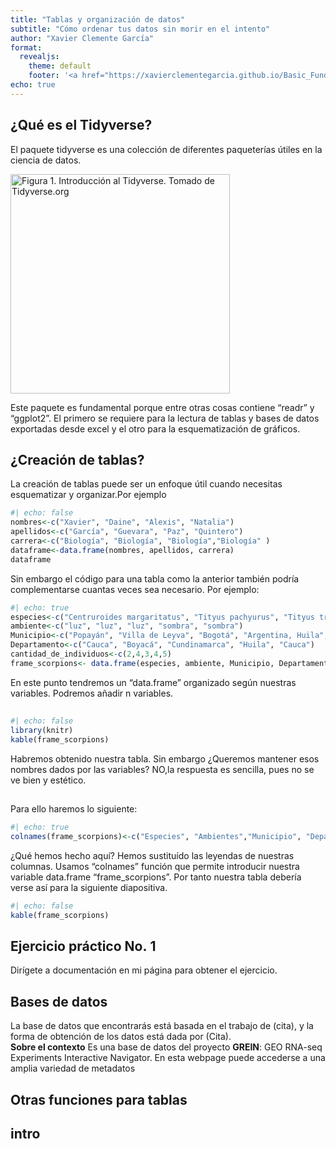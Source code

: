 ```yaml
---
title: "Tablas y organización de datos"
subtitle: "Cómo ordenar tus datos sin morir en el intento"
author: "Xavier Clemente García"
format: 
  revealjs:
    theme: default
    footer: '<a href="https://xavierclementegarcia.github.io/Basic_Fundamentals_of_R/" target="_blank">Fundaments Basic R</a>'
echo: true
---
```


## ¿Qué es el Tidyverse? {.smaller}

El paquete tidyverse es una colección de diferentes paqueterías útiles en la ciencia de datos.

[![Figura 1. Introducción al Tidyverse. Tomado de Tidyverse.org](https://encrypted-tbn0.gstatic.com/images?q=tbn:ANd9GcRprxZquiGHsvvivkJ85FJu94iMUrZ37dI38w&s){fig-align="center" width="351"}](https://www.tidyverse.org/)

Este paquete es fundamental porque entre otras cosas contiene "readr" y "ggplot2". El primero se requiere para la lectura de tablas y bases de datos exportadas desde excel y el otro para la esquematización de gráficos.

## ¿Creación de tablas? {.smaller}

La creación de tablas puede ser un enfoque útil cuando necesitas esquematizar y organizar.Por ejemplo

```r
#| echo: false
nombres<-c("Xavier", "Daine", "Alexis", "Natalia")
apellidos<-c("García", "Guevara", "Paz", "Quintero")
carrera<-c("Biología", "Biología", "Biología","Biología" )
dataframe<-data.frame(nombres, apellidos, carrera)
dataframe
```

Sin embargo el código para una tabla como la anterior también podría complementarse cuantas veces sea necesario. Por ejemplo:

```r
#| echo: true
especies<-c("Centruroides margaritatus", "Tityus pachyurus", "Tityus trivittatus", "centruroides gracilis", "centruroides suffusus")
ambiente<-c("luz", "luz", "luz", "sombra", "sombra")
Municipio<-c("Popayán", "Villa de Leyva", "Bogotá", "Argentina, Huila", "Inza")
Departamento<-c("Cauca", "Boyacá", "Cundinamarca", "Huila", "Cauca")
cantidad_de_individuos<-c(2,4,3,4,5)
frame_scorpions<- data.frame(especies, ambiente, Municipio, Departamento, cantidad_de_individuos)


```

En este punto tendremos un "data.frame" organizado según nuestras variables. Podremos añadir n variables.

##  {.smaller}

```r
#| echo: false
library(knitr)
kable(frame_scorpions)

```

Habremos obtenido nuestra tabla. Sin embargo ¿Queremos mantener esos nombres dados por las variables? NO,la respuesta es sencilla, pues no se ve bien y estético.

##  {.smaller}

Para ello haremos lo siguiente:

```r
#| echo: true
colnames(frame_scorpions)<-c("Especies", "Ambientes","Municipio", "Departamento", "No. de Individuos")
```

¿Qué hemos hecho aquí? Hemos sustituído las leyendas de nuestras columnas. Usamos "colnames" función que permite introducir nuestra variable data.frame "frame_scorpions". Por tanto nuestra tabla debería verse así para la siguiente diapositiva.

```r
#| echo: false
kable(frame_scorpions)
```

## Ejercicio práctico No. 1 {background-color="#806040"}

Dirígete a documentación en mi página para obtener el ejercicio.

## Bases de datos {.smaller}
La base de datos que encontrarás está basada en el trabajo de (cita), y la forma
de obtención de los datos está dada por (Cita). 
<br>
**Sobre el contexto**
Es una base de datos del proyecto **GREIN**: GEO RNA-seq Experiments Interactive Navigator. 
En esta webpage puede accederse a una amplia variedad de metadatos 


## Otras funciones para tablas

## intro
